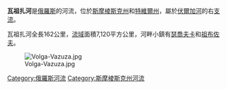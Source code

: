 {{Infobox River
  | river_name      = 瓦祖扎河
  | image_name      = Vazuza river.jpg
  | image_size      =
  | caption         = 
  | origin          = 
  | mouth           = [[伏爾加河|伏爾加河]]
  | basin_countries = {{flag|Russia}}
  | length          = 162公里
  | elevation       = 
  | mouth_elevation = 
  | discharge       = 
  | watershed       = 7,120平方公里
}}

'''瓦祖扎河'''是[[俄羅斯|俄羅斯]]的河流，位於[[斯摩棱斯克州|斯摩棱斯克州]]和[[特維爾州|特維爾州]]，屬於[[伏爾加河|伏爾加河]]的右[[支流|支流]]。

瓦祖扎河全長162公里，[[流域|流域]]面積7,120平方公里，河畔小鎮有[[瑟喬夫卡|瑟喬夫卡]]和[[祖布佐夫|祖布佐夫]]。

[[Image:Volga-Vazuza.jpg|thumb]]

[[Category:俄羅斯河流|Category:俄羅斯河流]]
[[Category:斯摩棱斯克州河流|Category:斯摩棱斯克州河流]]

{{俄羅斯地理小作品}}
{{Volga River}}